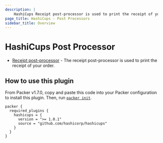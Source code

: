 ```yaml
---
description: |
    HashiCups Receipt post-processor is used to print the receipt of your order.
page_title: HashiCups - Post Processors
sidebar_title: Overview
---
```


# HashiCups Post Processor

- [Receipt post-processor](/docs/post-processors/hashicups/receipt) - The receipt post-processor is used to
print the receipt of your order.

## How to use this plugin

From Packer v1.7.0, copy and paste this code into your Packer configuration to install this plugin.
Then, run [`packer init`](/docs/commands/init).

```hcl
packer {
  required_plugins {
    hashicups = {
      version = ">= 1.0.1"
      source = "github.com/hashicorp/hashicups"
    }
  }
}
```
